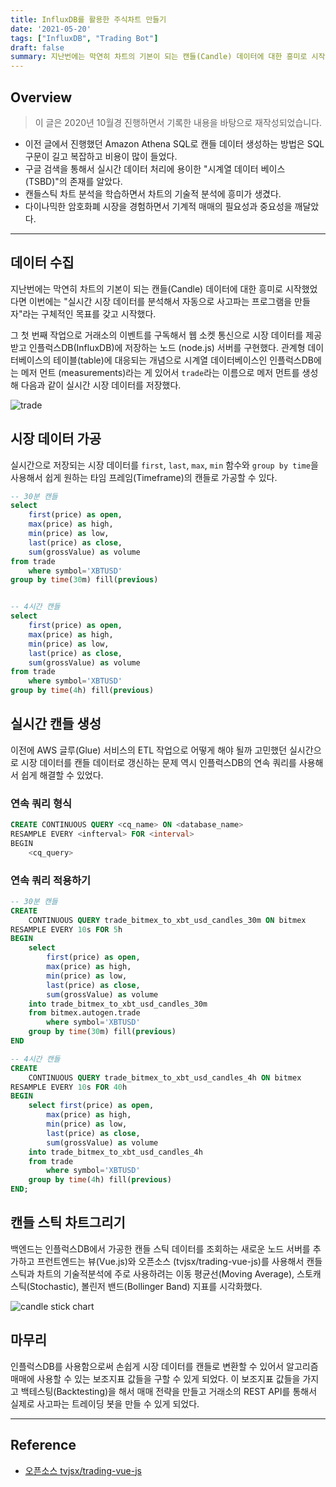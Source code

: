 ```yaml
---
title: InfluxDB를 활용한 주식차트 만들기
date: '2021-05-20'
tags: ["InfluxDB", "Trading Bot"]
draft: false
summary: 지난번에는 막연히 차트의 기본이 되는 캔들(Candle) 데이터에 대한 흥미로 시작했었다면 이번에는 "실시간 시장 데이터를 분석해서 자동으로 사고파는 프로그램을 만들자"라는 구체적인 목표를 갖고 시작했다.
---
```


<TOCInline toc={props.toc} exclude="Overview" toHeading={2,3} asDisclosure/>

## Overview

> 이 글은 2020년 10월경 진행하면서 기록한 내용을 바탕으로 재작성되었습니다.

- 이전 글에서 진행했던 Amazon Athena SQL로 캔들 데이터 생성하는 방법은 SQL 구문이 길고 복잡하고 비용이 많이 들었다.
- 구글 검색을 통해서 실시간 데이터 처리에 용이한 "시계열 데이터 베이스(TSBD)"의 존재를 알았다.
- 캔들스틱 차트 분석을 학습하면서 차트의 기술적 분석에 흥미가 생겼다.
- 다이나믹한 암호화폐 시장을 경험하면서 기계적 매매의 필요성과 중요성을 깨달았다.

---

## 데이터 수집

지난번에는 막연히 차트의 기본이 되는 캔들(Candle) 데이터에 대한 흥미로 시작했었다면 이번에는 "실시간 시장 데이터를 분석해서 자동으로 사고파는 프로그램을 만들자"라는 구체적인 목표를 갖고 시작했다.

그 첫 번째 작업으로 거래소의 이벤트를 구독해서 웹 소켓 통신으로 시장 데이터를 제공받고 인플럭스DB(InfluxDB)에 저장하는 노드 (node.js) 서버를 구현했다. 관계형 데이터베이스의 테이블(table)에 대응되는 개념으로 시계열 데이터베이스인 인플럭스DB에는 메저 먼트 (measurements)라는 게 있어서 `trade`라는 이름으로 메저 먼트를 생성해 다음과 같이 실시간 시장 데이터를 저장했다.

<img src="/assets/images/posts/2021/05/20/01_trade.png" alt="trade" />

## 시장 데이터 가공

실시간으로 저장되는 시장 데이터를 `first`, `last`, `max`, `min` 함수와 `group by time`을 사용해서 쉽게 원하는 타임 프레임(Timeframe)의 캔들로 가공할 수 있다.

```sql
-- 30분 캔들
select 
    first(price) as open,
    max(price) as high,
    min(price) as low,
    last(price) as close, 
    sum(grossValue) as volume 
from trade 
    where symbol='XBTUSD'
group by time(30m) fill(previous)


-- 4시간 캔들
select 
    first(price) as open,
    max(price) as high,
    min(price) as low,
    last(price) as close, 
    sum(grossValue) as volume 
from trade 
    where symbol='XBTUSD'
group by time(4h) fill(previous)
```

## 실시간 캔들 생성

이전에 AWS 글루(Glue) 서비스의 ETL 작업으로 어떻게 해야 될까 고민했던 실시간으로 시장 데이터를 캔들 데이터로 갱신하는 문제 역시 인플럭스DB의 연속 쿼리를 사용해서 쉽게 해결할 수 있었다.

### 연속 쿼리 형식

```sql
CREATE CONTINUOUS QUERY <cq_name> ON <database_name>
RESAMPLE EVERY <infterval> FOR <interval>
BEGIN 
    <cq_query>
```

### 연속 쿼리 적용하기

```sql
-- 30분 캔들
CREATE
    CONTINUOUS QUERY trade_bitmex_to_xbt_usd_candles_30m ON bitmex 
RESAMPLE EVERY 10s FOR 5h 
BEGIN 
    select 
        first(price) as open,
        max(price) as high,
        min(price) as low,
        last(price) as close,
        sum(grossValue) as volume 
    into trade_bitmex_to_xbt_usd_candles_30m 
    from bitmex.autogen.trade
        where symbol='XBTUSD'
    group by time(30m) fill(previous)
END

-- 4시간 캔들
CREATE
    CONTINUOUS QUERY trade_bitmex_to_xbt_usd_candles_4h ON bitmex
RESAMPLE EVERY 10s FOR 40h
BEGIN
    select first(price) as open,
        max(price) as high,
        min(price) as low,
        last(price) as close,
        sum(grossValue) as volume
    into trade_bitmex_to_xbt_usd_candles_4h
    from trade
        where symbol='XBTUSD'
    group by time(4h) fill(previous)
END;

```

## 캔들 스틱 차트그리기

백엔드는 인플럭스DB에서 가공한 캔들 스틱 데이터를 조회하는 새로운 노드 서버를 추가하고 프런트엔드는 뷰(Vue.js)와 오픈소스 (tvjsx/trading-vue-js)를 사용해서 캔들 스틱과 차트의 기술적분석에 주로 사용하려는 이동 평균선(Moving Average), 스토캐스틱(Stochastic), 볼린저 밴드(Bollinger Band) 지표를 시각화했다.

<img src="/assets/images/posts/2021/05/20/02_chart.png" alt="candle stick chart"/>

## 마무리

인플럭스DB를 사용함으로써 손쉽게 시장 데이터를 캔들로 변환할 수 있어서 알고리즘 매매에 사용할 수 있는 보조지표 값들을 구할 수 있게 되었다. 이 보조지표 값들을 가지고 백테스팅(Backtesting)을 해서 매매 전략을 만들고 거래소의 REST API를 통해서 실제로 사고파는 트레이딩 봇을 만들 수 있게 되었다.

---

## Reference

* [오픈소스 tvjsx/trading-vue-js](https://github.com/tvjsx/trading-vue-js)
